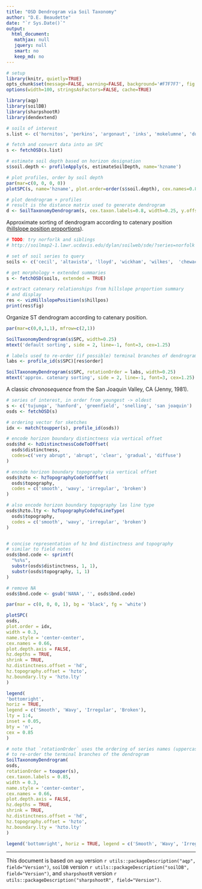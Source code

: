 ```yaml
---
title: "OSD Dendrogram via Soil Taxonomy"
author: "D.E. Beaudette"
date: "`r Sys.Date()`"
output:
  html_document:
   mathjax: null
   jquery: null
   smart: no
   keep_md: no
---
```

  
```r
# setup
library(knitr, quietly=TRUE)
opts_chunk$set(message=FALSE, warning=FALSE, background='#F7F7F7', fig.align='center', dev='svglite', tidy=FALSE, verbose=FALSE)
options(width=100, stringsAsFactors=FALSE, cache=TRUE)
```


```r
library(aqp)
library(soilDB)
library(sharpshootR)
library(dendextend)

# soils of interest
s.list <- c('hornitos', 'perkins', 'argonaut', 'inks', 'mokelumne', 'dunstone', 'auburn', 'pentz', 'pardee', 'peters', 'amador', 'laniger')

# fetch and convert data into an SPC
s <- fetchOSD(s.list)
```


```r
# estimate soil depth based on horizon designation
s$soil.depth <- profileApply(s, estimateSoilDepth, name='hzname')

# plot profiles, order by soil depth
par(mar=c(0, 0, 0, 0))
plotSPC(s, name='hzname', plot.order=order(s$soil.depth), cex.names=0.85, axis.line.offset=-5, width=0.25, id.style='top', name.style = 'center-center', plot.depth.axis = FALSE, hz.depths = TRUE)
```

```r
# plot dendrogram + profiles
# result is the distance matrix used to generate dendrogram
d <- SoilTaxonomyDendrogram(s, cex.taxon.labels=0.8, width=0.25, y.offset = 0.4)
```


Approximate sorting of dendrogram according to catenary position ([hillslope position proportions](https://www.nrcs.usda.gov/wps/portal/nrcs/detail/?cid=nrcs142p2_054252#describe)).
```r
# TODO: try norforlk and siblings
# http://soilmap2-1.lawr.ucdavis.edu/dylan/soilweb/sde/?series=norfolk

# set of soil series to query
soils <- c('cecil', 'altavista', 'lloyd', 'wickham', 'wilkes',  'chewacla', 'congaree')

# get morphology + extended summaries
s <- fetchOSD(soils, extended = TRUE)

# extract catenary relationships from hillslope proportion summary
# and display
res <- vizHillslopePosition(s$hillpos)
print(res$fig)
```

Organize ST dendrogram according to catenary position.
```r
par(mar=c(0,0,1,1), mfrow=c(2,1))

SoilTaxonomyDendrogram(s$SPC, width=0.25)
mtext('default sorting', side = 2, line=-1, font=3, cex=1.25)

# labels used to re-order (if possible) terminal branches of dendrogram
labs <- profile_id(s$SPC)[res$order]

SoilTaxonomyDendrogram(s$SPC, rotationOrder = labs, width=0.25)
mtext('approx. catenary sorting', side = 2, line=-1, font=3, cex=1.25)
```


A classic *chronosequence* from the San Joaquin Valley, CA (Jenny, 1981).
```r
# series of interest, in order from youngest -> oldest
s <- c('tujunga', 'hanford', 'greenfield', 'snelling', 'san joaquin')
osds <- fetchOSD(s)

# ordering vector for sketches
idx <- match(toupper(s), profile_id(osds))

# encode horizon boundary distinctness via vertical offset
osds$hd <- hzDistinctnessCodeToOffset(
  osds$distinctness,
  codes=c('very abrupt', 'abrupt', 'clear', 'gradual', 'diffuse')
)

# encode horizon boundary topography via vertical offset
osds$hzto <- hzTopographyCodeToOffset(
  osds$topography,
  codes = c('smooth', 'wavy', 'irregular', 'broken')
)

# also encode horizon boundary topography las line type
osds$hzto.lty <- hzTopographyCodeToLineType(
  osds$topography,
  codes = c('smooth', 'wavy', 'irregular', 'broken')
)


# concise representation of hz bnd distinctness and topography
# similar to field notes
osds$bnd.code <- sprintf(
  "%s%s",
  substr(osds$distinctness, 1, 1),
  substr(osds$topography, 1, 1)
)

# remove NA
osds$bnd.code <- gsub('NANA', '', osds$bnd.code)

par(mar = c(0, 0, 0, 1), bg = 'black', fg = 'white')

plotSPC(
osds,
plot.order = idx,
width = 0.3,
name.style = 'center-center',
cex.names = 0.66,
plot.depth.axis = FALSE,
hz.depths = TRUE,
shrink = TRUE,
hz.distinctness.offset = 'hd',
hz.topography.offset = 'hzto',
hz.boundary.lty = 'hzto.lty'
)

legend(
'bottomright',
horiz = TRUE,
legend = c('Smooth', 'Wavy', 'Irregular', 'Broken'),
lty = 1:4,
inset = 0.05,
bty = 'n',
cex = 0.85
)

# note that `rotationOrder` uses the ordering of series names (uppercase to match profile IDs)
# to re-order the terminal branches of the dendrogram
SoilTaxonomyDendrogram(
osds,
rotationOrder = toupper(s),
cex.taxon.labels = 0.85,
width = 0.3,
name.style = 'center-center',
cex.names = 0.66,
plot.depth.axis = FALSE,
hz.depths = TRUE,
shrink = TRUE,
hz.distinctness.offset = 'hd',
hz.topography.offset = 'hzto',
hz.boundary.lty = 'hzto.lty'
)

legend('bottomright', horiz = TRUE, legend = c('Smooth', 'Wavy', 'Irregular', 'Broken'), lty = 1:4, inset = 0.01, bty = 'n', cex = 0.85)

```


----------------------------
This document is based on `aqp` version `r utils::packageDescription("aqp", field="Version")`, `soilDB` version `r utils::packageDescription("soilDB", field="Version")`, and `sharpshootR` version `r utils::packageDescription("sharpshootR", field="Version")`.
